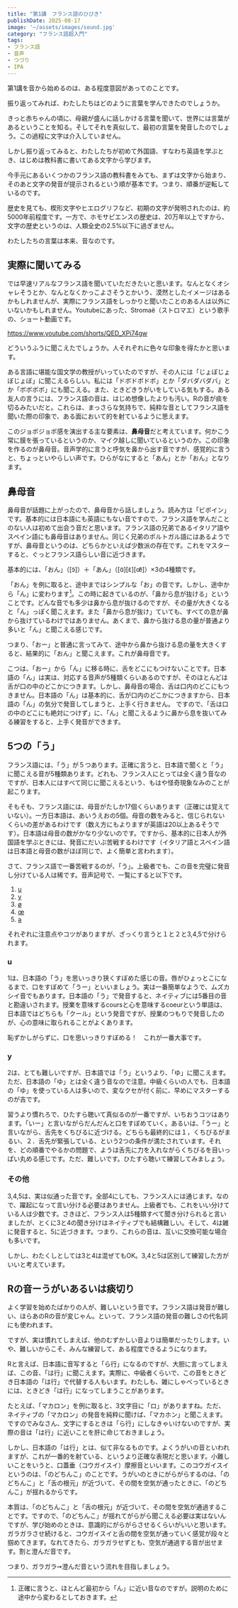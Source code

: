 ```yaml
---
title: "第1講　フランス語のひびき"
publishDate: 2025-08-17
image: '~/assets/images/sound.jpg'
category: "フランス語超入門"
tags:
- フランス語
- 音声
- つづり
- IPA
---
```

第1講を音から始めるのは、ある程度意図があってのことです。

振り返ってみれば、​わたしたちはどのように言葉を学んできたのでしょうか。

きっと赤ちゃんの頃に、母親が盛んに話しかける言葉を聞いて、​世界には言葉があるということを知る。そしてそれを真似して、​最初の言葉を発音したのでしょう。​この過程に文字は介入していません。

しかし振り返ってみると、わたしたちが初めて外国語、​すなわち英語を学ぶとき、​はじめは教科書に書いてある文字から学びます。

今手元にあるいくつかのフランス語の教科書をみても、​まずは文字から始まり、​そのあと文字の発音が提示されるという順が基本です。つまり、​順番が逆転しているのです。

歴史を見ても、楔形文字やヒエログリフなど、​初期の文字が発明されたのは、約5000年前程度です。一方で、​ホモサピエンスの歴史は、20万年以上ですから、​文字の歴史というのは、人類全史の2.5%以下に過ぎません。

わたしたちの言葉は本来、音なのです。


## 実際に聞いてみる

では早速リアルなフランス語を聞いていただきたいと思います。なんとなくオシャレそうとか、なんとなくかっこよさそうとかいう、漠然としたイメージはあるかもしれませんが、実際にフランス語をしっかりと聞いたことのある人は以外にいないかもしれません。Youtubeにあった、Stromaë（ストロマエ）という歌手の、ショート動画です。

https://www.youtube.com/shorts/QED_XPi74gw

どういうふうに聞こえたでしょうか。​人それぞれに色々な印象を得たかと思います。

ある言語に堪能な国文学の教授がいっていたのですが、その人には「じょぼじょぼじょぼ」に聞こえるらしい。私には「ドボドボドボ」とか「​ダバダバダバ」とか「ボボボボ」にも聞こえる。また、​ときどきうがいをしている気もする。ある友人の言うには、​フランス語の音は、はじめ想像したよりも汚い。​Rの音が痰を切るみたいだと。これらは、まっさらな気持ちで、​純粋な音としてフランス語を聞いた際の印象で、​ある面において的を射ているように思えます。

このジョボジョボ感を演出する主な要素は、**鼻母音**だと考えています。​何かこう常に膜を張っているというのか、​マイク越しに聞いているというのか。この印象を作るのが鼻母音。​音声学的に言うと呼気を鼻から出す音ですが、感覚的に言うと、​ちょっといやらしい声です。ひらがなにすると「あん」とか「おん」となります。

## 鼻母音

鼻母音が話題に上がったので、鼻母音から話しましょう。読み方は「ビボイン」です。基本的には日本語にも英語にもない音ですので、フランス語を学んだことのない人は初めて出会う音だと思います。フランス語の兄弟であるイタリア語やスペイン語にも鼻母音はありません。同じく兄弟のポルトガル語にはあるようですが、鼻母音というのは、どちらかといえば少数派の存在です。これをマスターすると、ぐっとフランス語らしい音に近づきます。

基本的には、「おん」（[ɔ̃]）＋「あん」（[ɑ̃][ɛ̃][œ᷈]）×3の4種類です。

「おん」を例に取ると、途中まではシンプルな「お」の音です。しかし、途中から「ん」に変わります[^1]。この時に起きているのが、「鼻から息が抜ける」ということです。どんな音でも多少は鼻から息が抜けるのですが、その量が大きくなると「ん」っぽく聞こえます。また「鼻から息が抜け」ていても、すべての息が鼻から抜けているわけではありません。あくまで、鼻から抜ける息の量が普通より多いと「ん」と聞こえる感じです。

つまり、「おー」と普通に言ってみて、途中から鼻から抜ける息の量を大きくすると、結果的に「おん」と聞こえます。これが鼻母音です。

こつは、「おー」から「ん」に移る時に、舌をどこにもつけないことです。日本語の「ん」は実は、対応する音声が5種類くらいあるのですが、そのほとんどは舌が口の中のどこかにつきます。しかし、鼻母音の場合、舌は口内のどこにもつきません。日本語の「ん」は基本的に、舌が口内のどこかにつきますから、日本語の「ん」の気分で発音してしまうと、上手く行きません。
ですので、「舌は口の中のどこにも絶対につけず」に、「ん」と聞こえるように鼻から息を抜いてみる練習をすると、上手く発音ができます。

## 5つの「う」

フランス語には、「う」が５つあります。正確に言うと、日本語で聞くと「う」に聞こえる音が5種類あります。どれも、フランス人にとっては全く違う音なのですが、日本人にはすべて同じに聞こえるという、もはや怪奇現象なみのことが起こります。

そもそも、フランス語には、母音がたしか17個くらいあります（正確には覚えていない）。一方日本語は、あいうえおの5個。母音の数をみると、信じられないくらいの差があるわけです（数え方にもよりますが英語は20以上あるそうです）。日本語は母音の数がかなり少ないのです。ですから、基本的に日本人が外国語を学ぶときには、発音にだいぶ苦戦するわけです（イタリア語とスペイン語は日本語と母音の数がほぼ同じで、よく簡単と言われます）。

さて、フランス語で一番苦戦するのが、「う」。上級者でも、この音を完璧に発音し分けている人は稀です。音声記号で、一覧にすると以下です。

1. [u](#u)
2. [y](#y)
3. [ø](#その他)
4. [œ](#その他)
5. [ə](#その他)

それぞれに注意点やコツがありますが、ざっくり言うと１と２と3,4,5で分けられます。

### u

1は、日本語の「う」を思いっきり狭くすぼめた感じの音。唇がひょっとこになるまで、口をすぼめて「うー」といいましょう。実は一番簡単なようで、ムズカシイ音でもあります。日本語の「う」で発音すると、ネイティブには5番目の音と勘違いされます。授業を意味するcoursと心を意味するcoeurという単語は、日本語ではどちらも「クール」という発音ですが、授業のつもりで発音したのが、心の意味に取られることがよくあります。

恥ずかしがらずに、口を思いっきりすぼめる！　これが一番大事です。

### y

2は、とても難しいですが、日本語では「う」というより、「ゆ」に聞こえます。ただ、日本語の「ゆ」とは全く違う音なので注意。中級くらいの人でも、日本語の「ゆ」を使っている人は多いので、変なクセが付く前に、早めにマスターするのが吉です。

習うより慣れろで、ひたすら聴いて真似るのが一番ですが、いちおうコツはあります。「いー」と言いながらだんだんと口をすぼめていく。あるいは、「うー」と言いながら、舌先をくちびるに近づける。どちらも最終的には１，くちびるがまるい、２．舌先が緊張している、という2つの条件が満たされています。それを、どの順番でやるかの問題で、ようは舌先に力を入れながらくちびるを目いっぱい丸める感じです。ただ、難しいです。ひたすら聴いて練習してみましょう。

###  その他

3,4,5は、実は似通った音です。全部4にしても、フランス人には通じます。なので、躍起になって言い分ける必要はありません。上級者でも、これをいい分けている人は少数です。さきほど、フランス人は5種類すべて聞き分けられると言いましたが、とくに3と4の聞き分けはネイティブでも結構難しい。そして、4は雑に発音すると、5に近づきます。つまり、これらの音は、互いに交換可能な場合も多いです。

しかし、わたくしとしては3と4は混ぜてもOK。3,4と5は区別して練習した方がいいと考えています。


## Rの音ーうがいあるいは痰切り

よく学習を始めたばかりの人が、難しいという音です。フランス語は発音が難しい、ほらあのRの音が変じゃん。といって、フランス語の発音の難しさの代名詞にも使われます。

ですが、実は慣れてしまえば、他のむずかしい音よりは簡単だったりします。いや、難しいからこそ、みんな練習して、ある程度できるようになります。

Rと言えば、日本語に音写すると「ら行」になるのですが、大胆に言ってしまえば、この音、「は行」に聞こえます。実際に、中級者くらいで、この音をときどき日本語の「は行」で代替する人もいます。わたしも、雑にしゃべっているときには、ときどき「は行」になってしまうことがあります。

たとえば、「マカロン」を例に取ると、3文字目に「ロ」がありますね。ただ、ネイティブの「マカロン」の発音を純粋に聞けば、「マカホン」と聞こえます。ですのでみなさん、文字にするときは「ら行」にしなきゃいけないのですが、実際の音は「は行」に近いことを肝に命じておきましょう。

しかし、日本語の「は行」とは、似て非なるものです。よくうがいの音といわれますが、これが一番的を射ている、というより正確な表現だと思います。小難しいことをいうと、口蓋垂（コウガイスイ）摩擦音といいます。このコウガイスイというのは、「のどちんこ」のことです。うがいのときにがらがらするのは、「のどちんこ」と「舌の根元」が近づいて、その間を空気が通ったときに、「のどちんこ」が揺れるからです。

本質は、「のどちんこ」と「舌の根元」が近づいて、その間を空気が通過することです。ですので、「のどちんこ」が揺れてがらがら聞こえる必要は実はないんですが、学び始めのときは、意識的にがらがらさせるくらいがいいと思います。ガラガラさせ続けると、コウガイスイと舌の間を空気が通っていく感覚が段々と掴めてきます。なれてきたら、ガラガラせずとも、空気が通過する音が出せます。割と澄んだ音です。

つまり、ガラガラ➙澄んだ音という流れを目指しましょう。



[^1]:正確に言うと、ほとんど最初から「ん」に近い音なのですが。説明のために途中から変わるとしておきます。